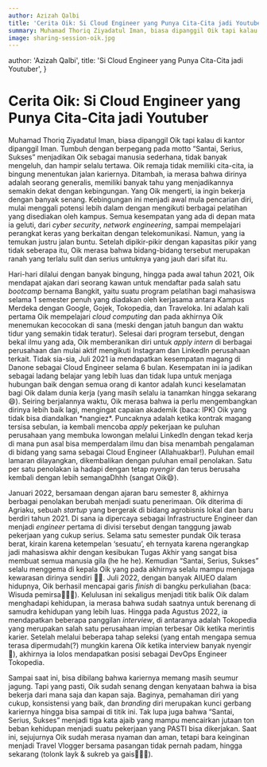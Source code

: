 ```yaml
---
author: Azizah Qalbi
title: 'Cerita Oik: Si Cloud Engineer yang Punya Cita-Cita jadi Youtuber'
summary: Muhamad Thoriq Ziyadatul Iman, biasa dipanggil Oik tapi kalau di kantor dipanggil Iman. Tumbuh dengan berpegang pada motto “Santai, Serius, Sukses” menjadikan Oik sebagai manusia sederhana, tidak banyak mengeluh, dan hampir selalu tertawa.
image: sharing-session-oik.jpg
---
```



  author: 'Azizah Qalbi',
  title: 'Si Cloud Engineer yang Punya Cita-Cita jadi Youtuber',
}

# Cerita Oik: Si Cloud Engineer yang Punya Cita-Cita jadi Youtuber

<div style={{marginBottom: '1rem'}}>
  <NextImage objectFit="cover" width="600" height="600" src="/images/sharing-session-oik.jpg" alt="Oik foto sama logo Tokopedia"/>
</div>

Muhamad Thoriq Ziyadatul Iman, biasa dipanggil Oik tapi kalau di kantor dipanggil Iman. Tumbuh dengan berpegang pada motto “Santai, Serius, Sukses” menjadikan Oik sebagai manusia sederhana, tidak banyak mengeluh, dan hampir selalu tertawa. Oik remaja tidak memiliki cita-cita, ia bingung menentukan jalan kariernya. Ditambah, ia merasa bahwa dirinya adalah seorang generalis, memiliki banyak tahu yang menjadikannya semakin dekat dengan kebingungan. Yang Oik mengerti, ia ingin bekerja dengan banyak senang. Kebingungan ini menjadi awal mula pencarian diri, mulai menggali potensi lebih dalam dengan mengikuti berbagai pelatihan yang disediakan oleh kampus. Semua kesempatan yang ada di depan mata ia geluti, dari _cyber security_, _network engineering_, sampai mempelajari perangkat keras yang berkaitan dengan telekomunikasi. Namun, yang ia temukan justru jalan buntu. Setelah dipikir-pikir dengan kapasitas pikir yang tidak seberapa itu, Oik merasa bahwa bidang-bidang tersebut merupakan ranah yang terlalu sulit dan serius untuknya yang jauh dari sifat itu.

Hari-hari dilalui dengan banyak bingung, hingga pada awal tahun 2021, Oik mendapat ajakan dari seorang kawan untuk mendaftar pada salah satu _bootcamp_ bernama Bangkit, yaitu suatu program pelatihan bagi mahasiswa selama 1 semester penuh yang diadakan oleh kerjasama antara Kampus Merdeka dengan Google, Gojek, Tokopedia, dan Traveloka. Ini adalah kali pertama Oik mempelajari _cloud computing_ dan pada akhirnya Oik menemukan kecocokan di sana (meski dengan jatuh bangun dan waktu tidur yang semakin tidak teratur). Selesai dari program tersebut, dengan bekal ilmu yang ada, Oik memberanikan diri untuk _apply intern_ di berbagai perusahaan dan mulai aktif mengikuti Instagram dan LinkedIn perusahaan terkait. Tidak sia-sia, Juli 2021 ia mendapatkan kesempatan magang di Danone sebagai Cloud Engineer selama 6 bulan. Kesempatan ini ia jadikan sebagai ladang belajar yang lebih luas dan tidak lupa untuk menjaga hubungan baik dengan semua orang di kantor adalah kunci keselamatan bagi Oik dalam dunia kerja (yang masih selalu ia tanamkan hingga sekarang 😄). Seiring berjalannya waktu, Oik merasa bahwa ia perlu mengembangkan dirinya lebih baik lagi, mengingat capaian akademik (baca: IPK) Oik yang tidak bisa diandalkan \*nangiez\*. Puncaknya adalah ketika kontrak magang tersisa sebulan, ia kembali mencoba _apply_ pekerjaan ke puluhan perusahaan yang membuka lowongan melalui LinkedIn dengan tekad kerja di mana pun asal bisa memperdalam ilmu dan bisa menambah pengalaman di bidang yang sama sebagai Cloud Engineer (Allahuakbar!). Puluhan email lamaran dilayangkan, dikembalikan dengan puluhan email penolakan. Satu per satu penolakan ia hadapi dengan tetap _nyengir_ dan terus berusaha kembali dengan lebih semangaDhhh (sangat Oik😄).

Januari 2022, bersamaan dengan ajaran baru semester 8, akhirnya berbagai penolakan berubah menjadi suatu penerimaan. Oik diterima di Agriaku, sebuah _startup_ yang bergerak di bidang agrobisnis lokal dan baru berdiri tahun 2021. Di sana ia dipercaya sebagai Infrastructure Engineer dan menjadi _engineer_ pertama di divisi tersebut dengan tanggung jawab pekerjaan yang cukup serius. Selama satu semester pundak Oik terasa berat, kirain karena ketempelan ‘sesuatu’, eh ternyata karena ngerangkap jadi mahasiswa akhir dengan kesibukan Tugas Akhir yang sangat bisa membuat semua manusia gila (he he he). Kemudian “Santai, Serius, Sukses” selalu menggema di kepala Oik yang pada akhirnya selalu mampu menjaga kewarasan dirinya sendiri 🙏🏻. Juli 2022, dengan banyak AIUEO dalam hidupnya, Oik berhasil mencapai garis _finish_ di bangku perkuliahan (baca: Wisuda pemirsa🥳🙏🏻). Kelulusan ini sekaligus menjadi titik balik Oik dalam menghadapi kehidupan, ia merasa bahwa sudah saatnya untuk berenang di samudra kehidupan yang lebih luas. Hingga pada Agustus 2022, ia mendapatkan beberapa panggilan _interview_, di antaranya adalah Tokopedia yang merupakan salah satu perusahaan impian terbesar Oik ketika merintis karier. Setelah melalui beberapa tahap seleksi (yang entah mengapa semua terasa dipermudah(?) mungkin karena Oik ketika interview banyak nyengir😬), akhirnya ia lolos mendapatkan posisi sebagai DevOps Engineer Tokopedia.

Sampai saat ini, bisa dibilang bahwa kariernya memang masih seumur jagung. Tapi yang pasti, Oik sudah senang dengan kenyataan bahwa ia bisa bekerja dari mana saja dan kapan saja. Baginya, pemahaman diri yang cukup, konsistensi yang baik, dan _branding_ diri merupakan kunci gerbang kariernya hingga bisa sampai di titik ini. Tak lupa juga bahwa “Santai, Serius, Sukses” menjadi tiga kata ajaib yang mampu mencairkan jutaan ton beban kehidupan menjadi suatu pekerjaan yang PASTI bisa dikerjakan. Saat ini, sejujurnya Oik sudah merasa nyaman dan aman, tetapi bara keinginan menjadi Travel Vlogger bersama pasangan tidak pernah padam, hingga sekarang (tolonk layk & sukreb ya gais🙏🏻😃).


